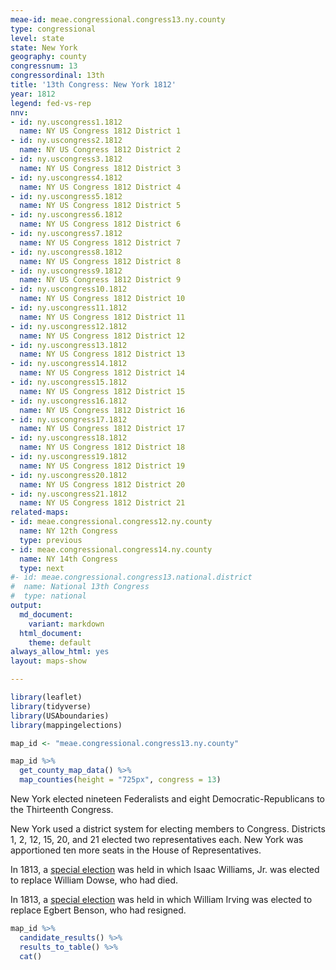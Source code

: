 ```yaml
---
meae-id: meae.congressional.congress13.ny.county
type: congressional
level: state
state: New York
geography: county
congressnum: 13
congressordinal: 13th
title: '13th Congress: New York 1812'
year: 1812
legend: fed-vs-rep
nnv:
- id: ny.uscongress1.1812
  name: NY US Congress 1812 District 1
- id: ny.uscongress2.1812
  name: NY US Congress 1812 District 2
- id: ny.uscongress3.1812
  name: NY US Congress 1812 District 3
- id: ny.uscongress4.1812
  name: NY US Congress 1812 District 4
- id: ny.uscongress5.1812
  name: NY US Congress 1812 District 5
- id: ny.uscongress6.1812
  name: NY US Congress 1812 District 6
- id: ny.uscongress7.1812
  name: NY US Congress 1812 District 7
- id: ny.uscongress8.1812
  name: NY US Congress 1812 District 8
- id: ny.uscongress9.1812
  name: NY US Congress 1812 District 9
- id: ny.uscongress10.1812
  name: NY US Congress 1812 District 10
- id: ny.uscongress11.1812
  name: NY US Congress 1812 District 11
- id: ny.uscongress12.1812
  name: NY US Congress 1812 District 12
- id: ny.uscongress13.1812
  name: NY US Congress 1812 District 13
- id: ny.uscongress14.1812
  name: NY US Congress 1812 District 14
- id: ny.uscongress15.1812
  name: NY US Congress 1812 District 15
- id: ny.uscongress16.1812
  name: NY US Congress 1812 District 16
- id: ny.uscongress17.1812
  name: NY US Congress 1812 District 17
- id: ny.uscongress18.1812
  name: NY US Congress 1812 District 18
- id: ny.uscongress19.1812
  name: NY US Congress 1812 District 19
- id: ny.uscongress20.1812
  name: NY US Congress 1812 District 20
- id: ny.uscongress21.1812
  name: NY US Congress 1812 District 21
related-maps:
- id: meae.congressional.congress12.ny.county
  name: NY 12th Congress
  type: previous
- id: meae.congressional.congress14.ny.county
  name: NY 14th Congress
  type: next
#- id: meae.congressional.congress13.national.district
#  name: National 13th Congress
#  type: national
output:
  md_document:
    variant: markdown
  html_document:
    theme: default
always_allow_html: yes
layout: maps-show

---
```


```r
library(leaflet)
library(tidyverse)
library(USAboundaries)
library(mappingelections)

map_id <- "meae.congressional.congress13.ny.county"
```

<div class="map">

```r
map_id %>%
  get_county_map_data() %>%
  map_counties(height = "725px", congress = 13)
```

</div>

New York elected nineteen Federalists and eight Democratic-Republicans to the Thirteenth Congress. 

New York used a district system for electing members to Congress. Districts 1, 2, 12, 15, 20, and 21 elected two representatives each. New York was apportioned ten more seats in the House of Representatives.

In 1813, a [special election](https://elections.lib.tufts.edu/catalog/tufts:ny.uscongress15.special.1813) was held in which Isaac Williams, Jr. was elected to replace William Dowse, who had died. 

In 1813, a [special election](https://elections.lib.tufts.edu/catalog/tufts:ny.uscongress2.special.1813) was held in which William Irving was elected to replace Egbert Benson, who had resigned.

<div class="results-table">

```r
map_id %>%
  candidate_results() %>%
  results_to_table() %>%
  cat()
```

</div>
